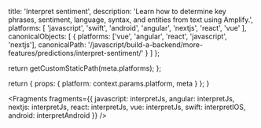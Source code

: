 
  title: 'Interpret sentiment',
  description:
    'Learn how to determine key phrases, sentiment, language, syntax, and entities from text using Amplify.',
  platforms: [
    'javascript',
    'swift',
    'android',
    'angular',
    'nextjs',
    'react',
    'vue'
  ],
  canonicalObjects: [
    {
      platforms: ['vue', 'angular', 'react', 'javascript', 'nextjs'],
      canonicalPath:
        '/javascript/build-a-backend/more-features/predictions/interpret-sentiment/'
    }
  ]
};

  return getCustomStaticPath(meta.platforms);
};

  return {
    props: {
      platform: context.params.platform,
      meta
    }
  };
}


<Fragments
  fragments={{
    javascript: interpretJs,
    angular: interpretJs,
    nextjs: interpretJs,
    react: interpretJs,
    vue: interpretJs,
    swift: interpretIOS,
    android: interpretAndroid
  }}
/>
